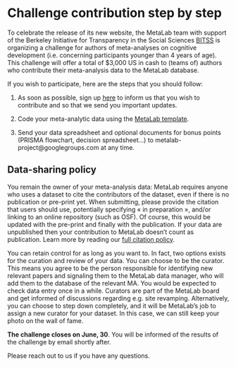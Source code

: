 # Challenge contribution step by step

To celebrate the release of its new website, the MetaLab team with support of the Berkeley Initiative for Transparency in the Social Sciences [BITSS](http://bitss.org/) is organizing a challenge for authors of meta-analyses on cognitive development (i.e. concerning participants younger than 4 years of age). This challenge will offer a total of $3,000 US in cash to (teams of) authors who contribute their meta-analysis data to the MetaLab database. 

If you wish to participate, here are the steps that you should follow:

1. As soon as possible, sign up [here](https://docs.google.com/forms/d/1YtZr2gBulKdT7DkmHkUj1MPyjy_bwS6tDw1MigoOQ1Y/edit) to inform us that you wish to contribute and so that we send you important updates. 

2. Code your meta-analytic data using the [MetaLab template](https://docs.google.com/spreadsheets/d/12Y_2BcFSu48t0F8a_xrY1Ro2fJoCIV1h8O627WNcrjY/edit).

3. Send your data spreadsheet and optional documents for bonus points (PRISMA flowchart, decision spreadsheet…) to metalab-project@googlegroups.com at any time. 

## Data-sharing policy
You remain the owner of your meta-analysis data: MetaLab requires anyone who uses a dataset to cite the contributors of the dataset, even if there is no publication or pre-print yet. When submitting, please provide the citation that users should use, potentially specifying « in preparation », and/or linking to an online repository (such as OSF). Of course, this would be updated with the pre-print and finally with the publication. If your data are unpublished then your contribution to MetaLab doesn’t count as publication. Learn more by reading our [full citation policy](http://metalab.stanford.edu/publications.html).

You can retain control for as long as you want to. In fact, two options exists for the curation and review of your data. You can choose to be the curator. This means you agree to be the person responsible for identifying new relevant papers and signaling them to the MetaLab data manager, who will add them to the database of the relevant MA. You would be expected to check data entry once in a while. Curators are part of the MetaLab board and get informed of discussions regarding e.g. site revamping. Alternatively, you can choose to step down completely, and it will be MetaLab’s job to assign a new curator for your dataset. In this case, we can still keep your photo on the wall of fame.

**The challenge closes on June, 30**. You will be informed of the results of the challenge by email shortly after.

Please reach out to us if you have any questions.
